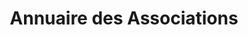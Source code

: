---
layout: ../../../layouts/AssoSort.astro
title: "Annuaire des Associations"
typeFilter: solidarite
affiliationFilter: polytech
---